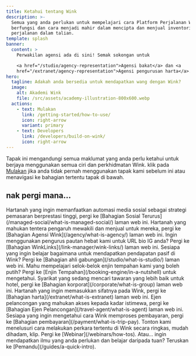 ```yaml
---
title: Ketahui tentang Wink
description: >-
  Semua yang anda perlukan untuk mempelajari cara Platform Perjalanan Wink
  berfungsi dan cara menjadi mahir dalam mencipta dan menjual inventori
  perjalanan dalam talian.
template: splash
banner:
  content: >
    Perwakilan agensi ada di sini! Semak sokongan untuk

    <a href="/studio/agency-representation">Agensi bakat</a> dan <a
    href="/extranet/agency-representation">Agensi pengurusan harta</a>.
hero:
  tagline: Adakah anda bersedia untuk mendapatkan wang dengan Wink?
  image:
    alt: Akademi Wink
    file: /src/assets/academy-illustration-800x600.webp
  actions:
    - text: Mulakan
      link: /getting-started/how-to-use/
      icon: right-arrow
      variant: primary
    - text: Developers
      link: /developers/build-on-wink/
      icon: right-arrow
---
```


Tapak ini mengandungi semua maklumat yang anda perlu ketahui untuk berjaya menggunakan semua ciri dan perkhidmatan Wink. klik pada [Mulakan](/getting-started/how-to-use) jika anda tidak pernah menggunakan tapak kami sebelum ini atau menavigasi ke bahagian tertentu tapak di bawah.

## nak pergi mana...

<CardGrid stagger>
  <Card title="Sosial Terurus" icon="seti:info">
    Hartanah yang ingin memanfaatkan automasi media sosial sebagai strategi pemasaran berprestasi tinggi, pergi ke [Bahagian Sosial Terurus](/managed-social/what-is-managed-social/) laman web ini.
  </Card>

  <Card title="Agensi Wink" icon="seti:info">
    Hartanah yang mahukan tentera pengaruh mewakili dan menjual untuk mereka, pergi ke [Bahagian Agensi Wink](/agency/what-is-agency/) laman web ini.
  </Card>

  <Card title="WinkLinks" icon="seti:info">
    Ingin menggunakan pengurus pautan hebat kami untuk URL bio IG anda? Pergi ke [Bahagian WinkLinks](/link-manager/wink-links/) laman web ini.
  </Card>

  <Card title="Ahli gabungan" icon="seti:info">
    Sesiapa yang ingin belajar bagaimana untuk mendapatkan pendapatan pasif di Wink? Pergi ke [Bahagian ahli gabungan](/studio/what-is-studio/) laman web ini.
  </Card>

  <Card title="Enjin Tempahan" icon="seti:info">
    Mahu mempelajari selok-belok enjin tempahan kami yang boleh putih? Pergi ke [Enjin Tempahan](/booking-engine/in-a-nutshell) untuk mengetahui.
  </Card>

  <Card title="Syarikat-syarikat" icon="seti:info">
    Syarikat yang sedang mencari tawaran yang lebih baik untuk hotel, pergi ke [Bahagian korporat](/corporate/what-is-group) laman web ini.
  </Card>

  <Card title="Hartanah" icon="seti:info">
    Hartanah yang ingin memasukkan sifatnya pada Wink, pergi ke [Bahagian harta](/extranet/what-is-extranet) laman web ini.
  </Card>

  <Card title="Ejen Pelancongan" icon="seti:info">
    Ejen pelancongan yang mahukan akses kepada kadar istimewa, pergi ke [Bahagian Ejen Pelancongan](/travel-agent/what-is-agent) laman web ini.
  </Card>

  <Card title="Pembayaran" icon="seti:info">
    Sesiapa yang ingin mengetahui cara Wink memproses pembayaran, pergi ke [Bahagian pembayaran](/payment/what-is-trip-pay).
  </Card>

  <Card title="Webinar" icon="seti:info">
    Tonton kami menelusuri cara melakukan perkara tertentu di Wink secara ringkas, mudah dihadam, klip. Pergi ke [Webinar](/webinars/how-tos).
  </Card>

  <Card title="Pemandu" icon="seti:info">
    Atau... ingin mendapatkan ilmu yang anda perlukan dan belajar daripada tuan? Teruskan ke [Pemandu](/guides/a-quick-intro).
  </Card>
</CardGrid>

